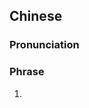 {{also|小狗懒擦鞋}}
==Chinese==
{{zh-forms|s=小狗懒擦鞋}}

===Pronunciation===
{{zh-pron
|m=xiǎogǒulǎncāxié
|c=siu2 gau2 laan5 caat3 haai4
|cat=ph
}}

===Phrase===
{{zh-phrase}}

# {{non-gloss definition|a phrase that literally means "little dog lazy to wipe shoes" but is actually a phrase which contains words with similar sounds to the five profanities in Cantonese: [[屌]], [[鳩]], [[撚]], [[柒]], [[閪]].}}